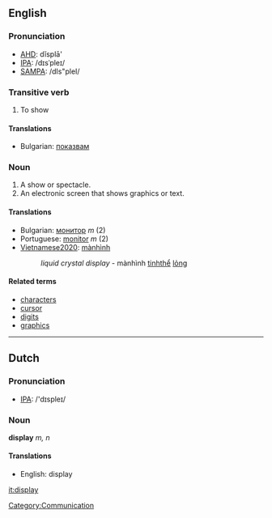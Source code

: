 ==English==

===Pronunciation===
*[[w:AHD|AHD]]: dĭsplā'
*[[w:IPA|IPA]]: /dɪsˈpleɪ/
*[[w:SAMPA|SAMPA]]: /dIs"pleI/

===Transitive verb===

# To show

====Translations====

*Bulgarian: [[показвам]]

===Noun===
# A show or spectacle.
# An electronic screen that shows graphics or text.

====Translations====

*Bulgarian: [[монитор]] ''m'' (2)
*Portuguese: [[monitor]] ''m'' (2)
*[[Vietnamese2020]]: [[mànhình]]
*:''liquid crystal display'' - mànhình [[tinhthể]] [[lỏng]]

====Related terms====
*[[character]]s
*[[cursor]]
*[[digit]]s
*[[graphics]]


----

==Dutch==

===Pronunciation===
*[[w:IPA|IPA]]: /'dɪspleɪ/

===Noun===

'''display''' ''m, n''

====Translations====
*English: display

[[Category:Communication]]
[[it:display]]